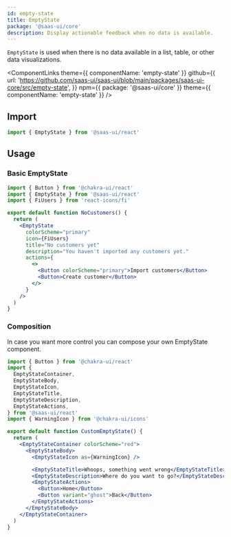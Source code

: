 ```yaml
---
id: empty-state
title: EmptyState
package: '@saas-ui/core'
description: Display actionable feedback when no data is available.
---
```


`EmptyState` is used when there is no data available in a list, table, or other data visualizations.

<ComponentLinks
  theme={{ componentName: 'empty-state' }}
  github={{
    url: 'https://github.com/saas-ui/saas-ui/blob/main/packages/saas-ui-core/src/empty-state',
  }}
  npm={{ package: '@saas-ui/core' }}
  theme={{ componentName: 'empty-state' }}
/>

## Import

```js
import { EmptyState } from '@saas-ui/react'
```

## Usage

### Basic EmptyState

```jsx
import { Button } from '@chakra-ui/react'
import { EmptyState } from '@saas-ui/react'
import { FiUsers } from 'react-icons/fi'

export default function NoCustomers() {
  return (
    <EmptyState
      colorScheme="primary"
      icon={FiUsers}
      title="No customers yet"
      description="You haven't imported any customers yet."
      actions={
        <>
          <Button colorScheme="primary">Import customers</Button>
          <Button>Create customer</Button>
        </>
      }
    />
  )
}
```

### Composition

In case you want more control you can compose your own EmptyState component.

```jsx
import { Button } from '@chakra-ui/react'
import {
  EmptyStateContainer,
  EmptyStateBody,
  EmptyStateIcon,
  EmptyStateTitle,
  EmptyStateDescription,
  EmptyStateActions,
} from '@saas-ui/react'
import { WarningIcon } from '@chakra-ui/icons'

export default function CustomEmptyState() {
  return (
    <EmptyStateContainer colorScheme="red">
      <EmptyStateBody>
        <EmptyStateIcon as={WarningIcon} />

        <EmptyStateTitle>Whoops, something went wrong</EmptyStateTitle>
        <EmptyStateDescription>Where do you want to go?</EmptyStateDescription>
        <EmptyStateActions>
          <Button>Home</Button>
          <Button variant="ghost">Back</Button>
        </EmptyStateActions>
      </EmptyStateBody>
    </EmptyStateContainer>
  )
}
```
